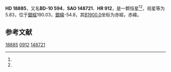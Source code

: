 {{Starbox begin
| name = HD 18885
}}
{{Starbox observe
| epoch = [[J2000.0|J2000.0]]
| constell = {{星座名待查}}<ref name=SIMBAD>{{cite web
 | url=http://simbad.u-strasbg.fr/simbad/sim-id?Ident=HR+912
 | title =Pulsating variable Star
 | publisher=Centre de Données astronomiques de Strasbourg
 | work=SIMBAD
 | accessdate=2012-07-13}}</ref><ref name=DATA>{{cite web
 | url=http://vizier.u-strasbg.fr/viz-bin/VizieR-5?-out.add=.&-source=5050&-corr=PK=HR&-out.max=9999&HR=912
 | title=VizieR Detailed Page
 | accessdate=2012-07-13
 | archive-date=2016-03-05
 | archive-url=https://web.archive.org/web/20160305201713/http://vizier.u-strasbg.fr/viz-bin/VizieR-5?-out.add=.&-source=5050&-corr=PK=HR&-out.max=9999&HR=912
 | dead-url=no
 }}</ref>
| 星官 = 
| ra = {{RA|3|1|56.1}}<ref name=SIMBAD /><ref name=DATA />
| dec = {{DEC|-9|57|41}}<ref name=SIMBAD /><ref name=DATA />
| appmag_v = 5.83<ref name=SIMBAD /><ref name=DATA />
}}
{{Starbox character
| class = gG6<ref name=SIMBAD /><ref name=DATA />
| b-v = 1.11<ref name=SIMBAD /><ref name=DATA />
| u-b = <ref name=SIMBAD /><ref name=DATA />
| r-i = <ref name=SIMBAD /><ref name=DATA />
| variable = 
}}
{{Starbox astrometry
| radial_v = 
| prop_mo_ra = 12
| parallax = 
| p_error = 
}}
{{Starbox catalog
| names =BD-10 594，[[SAO星表|SAO]] 148721，[[HD星表|HD]] 18885，[[HR星表|HR]] 912}}
{{Starbox reference |Simbad=HR+912}}
{{Starbox end}}

'''HD 18885'''，又名'''BD-10 594'''，'''SAO 148721'''、'''HR 912'''，是一颗恒星<ref name=SIMBAD /><ref name=DATA />，视星等为5.83，位于[[銀道座標系|銀經]]190.03，[[銀道座標系|銀緯]]-54.8，其[[B1900.0|B1900.0]]坐标为赤經{{RA|2|57|5.3}}，赤緯{{DEC|-10|-54.8|21}}。

== 参考文献 ==
{{reflist}}

{{star-stub}}

[[Category:HD和HDE天體|18885]]
[[Category:HR天體|0912]]
[[Category:SAO天體|148721]]